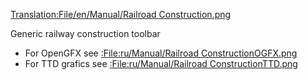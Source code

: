 [[Translation:File/en/Manual/Railroad Construction.png]]

Generic railway construction toolbar
*For OpenGFX see [[:File:ru/Manual/Railroad ConstructionOGFX.png]]
*For TTD grafics see [[:File:ru/Manual/Railroad ConstructionTTD.png]]